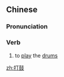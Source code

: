 ==Chinese==
{{zh-forms}}

===Pronunciation===
{{zh-pron
|m=dǎgǔ
|c=daa2 gu2
|h=pfs=tá-kú
|cat=v
}}

===Verb===
{{zh-verb}}

# to [[play]] the [[drum]]s

{{zh-cat|Music}}

[[zh:打鼓]]